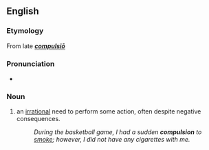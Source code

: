 == English ==
=== Etymology ===
From late {{L.}} '''''[[compulsiō]]'''''

=== Pronunciation ===
*{{AHD|/kəm-pŭl'shən/}}

=== Noun ===
#an [[irrational]] need to perform some action, often despite negative consequences.
#:''During the basketball game, I had a sudden '''compulsion''' to [[smoke]]; however, I did not have any cigarettes with me.''